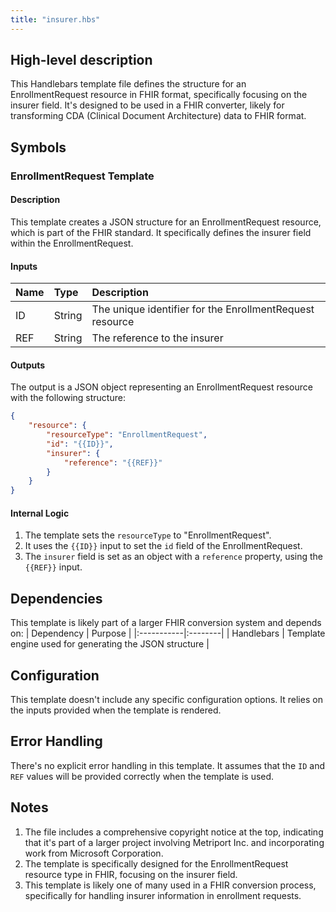 ```yaml
---
title: "insurer.hbs"
---
```


## High-level description
This Handlebars template file defines the structure for an EnrollmentRequest resource in FHIR format, specifically focusing on the insurer field. It's designed to be used in a FHIR converter, likely for transforming CDA (Clinical Document Architecture) data to FHIR format.

## Symbols

### EnrollmentRequest Template
#### Description
This template creates a JSON structure for an EnrollmentRequest resource, which is part of the FHIR standard. It specifically defines the insurer field within the EnrollmentRequest.

#### Inputs
| Name | Type | Description |
|:-----|:-----|:------------|
| ID | String | The unique identifier for the EnrollmentRequest resource |
| REF | String | The reference to the insurer |

#### Outputs
The output is a JSON object representing an EnrollmentRequest resource with the following structure:
```json
{
    "resource": {
        "resourceType": "EnrollmentRequest",
        "id": "{{ID}}",
        "insurer": {
            "reference": "{{REF}}"
        }
    }
}
```

#### Internal Logic
1. The template sets the `resourceType` to "EnrollmentRequest".
2. It uses the `{{ID}}` input to set the `id` field of the EnrollmentRequest.
3. The `insurer` field is set as an object with a `reference` property, using the `{{REF}}` input.

## Dependencies
This template is likely part of a larger FHIR conversion system and depends on:
| Dependency | Purpose |
|:-----------|:--------|
| Handlebars | Template engine used for generating the JSON structure |

## Configuration
This template doesn't include any specific configuration options. It relies on the inputs provided when the template is rendered.

## Error Handling
There's no explicit error handling in this template. It assumes that the `ID` and `REF` values will be provided correctly when the template is used.

## Notes
1. The file includes a comprehensive copyright notice at the top, indicating that it's part of a larger project involving Metriport Inc. and incorporating work from Microsoft Corporation.
2. The template is specifically designed for the EnrollmentRequest resource type in FHIR, focusing on the insurer field.
3. This template is likely one of many used in a FHIR conversion process, specifically for handling insurer information in enrollment requests.